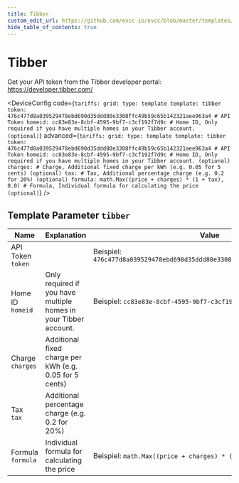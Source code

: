 ```yaml
---
title: Tibber
custom_edit_url: https://github.com/evcc-io/evcc/blob/master/templates/definition/tariff/tibber.yaml
hide_table_of_contents: true
---
```



# Tibber

<div className="device-detail-container">
  <div className="device-detail-content">
    <DeviceFeatures features="Norway,Sweden,Germany,Netherlands" />

Get your API token from the Tibber developer portal: https://developer.tibber.com/


<DeviceConfig code={`tariffs:
    grid:
      type: template
      template: tibber
      token: 476c477d8a039529478ebd690d35ddd80e3308ffc49b59c65b142321aee963a4 # API Token
      homeid: cc83e83e-8cbf-4595-9bf7-c3cf192f7d9c # Home ID, Only required if you have multiple homes in your Tibber account. (optional)`} advanced={`tariffs:
    grid:
      type: template
      template: tibber
      token: 476c477d8a039529478ebd690d35ddd80e3308ffc49b59c65b142321aee963a4 # API Token
      homeid: cc83e83e-8cbf-4595-9bf7-c3cf192f7d9c # Home ID, Only required if you have multiple homes in your Tibber account. (optional)
      charges: # Charge, Additional fixed charge per kWh (e.g. 0.05 for 5 cents) (optional)
      tax: # Tax, Additional percentage charge (e.g. 0.2 for 20%) (optional)
      formula: math.Max((price + charges) * (1 + tax), 0.0) # Formula, Individual formula for calculating the price (optional)`} />
  </div>
  <div className="device-detail-icon">
    <evcc-icon
      type="tariff"
      name="tibber"
      size="400px"
      alt="Tibber"
      className="device-detail-icon-img"
    ></evcc-icon>
  </div>
</div>

## Template Parameter `tibber`

| Name | Explanation | Value | Optional |
|-----------|-------------|-------|----------|
| API Token<br/>`token` |  | Beispiel: `476c477d8a039529478ebd690d35ddd80e3308ffc49b59c65b142321aee963a4` | yes |
| Home ID<br/>`homeid` | Only required if you have multiple homes in your Tibber account. | Beispiel: `cc83e83e-8cbf-4595-9bf7-c3cf192f7d9c` | no |
| Charge<br/>`charges` | Additional fixed charge per kWh (e.g. 0.05 for 5 cents) |  | no |
| Tax<br/>`tax` | Additional percentage charge (e.g. 0.2 for 20%) |  | no |
| Formula<br/>`formula` | Individual formula for calculating the price | Beispiel: `math.Max((price + charges) * (1 + tax), 0.0)` | no |

